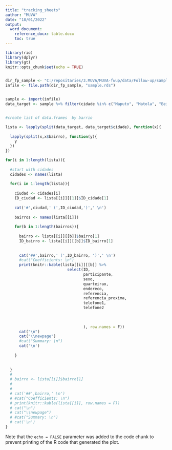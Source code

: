 ```yaml
---
title: "tracking_sheets"
author: "MUVA"
date: "18/01/2022"
output: 
  word_document:
    reference_docx: table.docx
    toc: true
---
```


```r
library(rio)
library(dplyr)
library(gt)
knitr::opts_chunk$set(echo = TRUE)


dir_fp_sample <- "C:/repositaries/3.MUVA/MUVA-fwup/data/Follow-up/sample"
infile <- file.path(dir_fp_sample, "sample.rds")


sample <- import(infile)
data_target <- sample %>% filter(cidade %in% c("Maputo", "Matola", "Beira"))



```



```r



#create list of data.frames  by barrio 

lista <- lapply(split(data_target, data_target$cidade), function(x){
  
  lapply(split(x,x$bairro), function(y){
    y
  })
})


```



```r

for(i in 1:length(lista)){
  
  #start with cidades
  cidades <- names(lista)
  
  for(i in 1:length(lista)){
    
    ciudad <- cidades[i]
    ID_ciudad <- lista[[i]][[1]]$ID_cidade[1]
    
    cat('#',ciudad,' (',ID_ciudad,')',' \n')
    
    bairros <- names(lista[[i]])
    
    for(b in 1:length(bairros)){
      
      bairro <- lista[[i]][[b]]$bairro[1]
      ID_bairro <- lista[[i]][[b]]$ID_bairro[1]
      
      
      cat('##',bairro,' (',ID_bairro, ')',' \n')
      #cat("Coefficients: \n")
      print(knitr::kable(lista[[i]][[b]] %>%
                           select(ID,
                                  participante,
                                  sexo,
                                  quarteirao,
                                  endereco,
                                  referencia,
                                  referencia_proxima,
                                  telefone1,
                                  telefone2
                                  
                                  
                                  
                                  ), row.names = F)) 
      cat("\n")
      cat("\\newpage")
      #cat("Summary: \n")
      cat('\n')
      
    }
    
    
  }
  # 
  # bairro <- lista[[i]]$bairro[1]
  # 
  # 
  # cat('##',bairro,' \n')
  # #cat("Coefficients: \n")
  # print(knitr::kable(lista[[i]], row.names = F)) 
  # cat("\n")
  # cat("\\newpage")
  # #cat("Summary: \n")
  # cat('\n')
}
```

Note that the `echo = FALSE` parameter was added to the code chunk to prevent printing of the R code that generated the plot.
